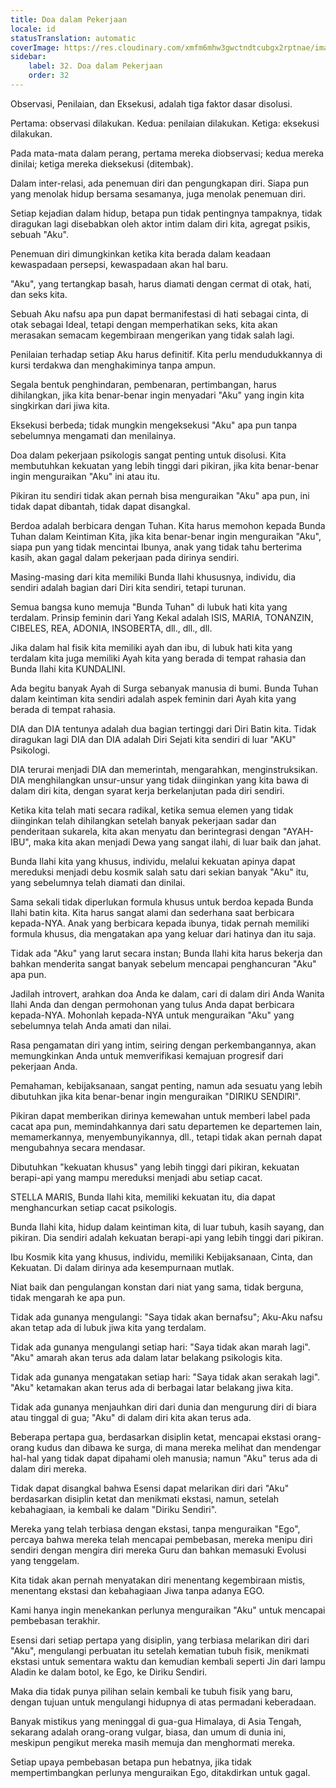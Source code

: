```yaml
---
title: Doa dalam Pekerjaan
locale: id
statusTranslation: automatic
coverImage: https://res.cloudinary.com/xmfm6mhw3gwctndtcubgx2rptnae/image/upload/v1740468922/small_cover_tratado_de_psicologia_revolucionaria_a4c0dca4e0.webp
sidebar:
    label: 32. Doa dalam Pekerjaan
    order: 32
---
```

Observasi, Penilaian, dan Eksekusi, adalah tiga faktor dasar disolusi.

Pertama: observasi dilakukan. Kedua: penilaian dilakukan. Ketiga: eksekusi dilakukan.

Pada mata-mata dalam perang, pertama mereka diobservasi; kedua mereka dinilai; ketiga mereka dieksekusi (ditembak).

Dalam inter-relasi, ada penemuan diri dan pengungkapan diri. Siapa pun yang menolak hidup bersama sesamanya, juga menolak penemuan diri.

Setiap kejadian dalam hidup, betapa pun tidak pentingnya tampaknya, tidak diragukan lagi disebabkan oleh aktor intim dalam diri kita, agregat psikis, sebuah "Aku".

Penemuan diri dimungkinkan ketika kita berada dalam keadaan kewaspadaan persepsi, kewaspadaan akan hal baru.

"Aku", yang tertangkap basah, harus diamati dengan cermat di otak, hati, dan seks kita.

Sebuah Aku nafsu apa pun dapat bermanifestasi di hati sebagai cinta, di otak sebagai Ideal, tetapi dengan memperhatikan seks, kita akan merasakan semacam kegembiraan mengerikan yang tidak salah lagi.

Penilaian terhadap setiap Aku harus definitif. Kita perlu mendudukkannya di kursi terdakwa dan menghakiminya tanpa ampun.

Segala bentuk penghindaran, pembenaran, pertimbangan, harus dihilangkan, jika kita benar-benar ingin menyadari "Aku" yang ingin kita singkirkan dari jiwa kita.

Eksekusi berbeda; tidak mungkin mengeksekusi "Aku" apa pun tanpa sebelumnya mengamati dan menilainya.

Doa dalam pekerjaan psikologis sangat penting untuk disolusi. Kita membutuhkan kekuatan yang lebih tinggi dari pikiran, jika kita benar-benar ingin menguraikan "Aku" ini atau itu.

Pikiran itu sendiri tidak akan pernah bisa menguraikan "Aku" apa pun, ini tidak dapat dibantah, tidak dapat disangkal.

Berdoa adalah berbicara dengan Tuhan. Kita harus memohon kepada Bunda Tuhan dalam Keintiman Kita, jika kita benar-benar ingin menguraikan "Aku", siapa pun yang tidak mencintai Ibunya, anak yang tidak tahu berterima kasih, akan gagal dalam pekerjaan pada dirinya sendiri.

Masing-masing dari kita memiliki Bunda Ilahi khususnya, individu, dia sendiri adalah bagian dari Diri kita sendiri, tetapi turunan.

Semua bangsa kuno memuja "Bunda Tuhan" di lubuk hati kita yang terdalam. Prinsip feminin dari Yang Kekal adalah ISIS, MARIA, TONANZIN, CIBELES, REA, ADONIA, INSOBERTA, dll., dll., dll.

Jika dalam hal fisik kita memiliki ayah dan ibu, di lubuk hati kita yang terdalam kita juga memiliki Ayah kita yang berada di tempat rahasia dan Bunda Ilahi kita KUNDALINI.

Ada begitu banyak Ayah di Surga sebanyak manusia di bumi. Bunda Tuhan dalam keintiman kita sendiri adalah aspek feminin dari Ayah kita yang berada di tempat rahasia.

DIA dan DIA tentunya adalah dua bagian tertinggi dari Diri Batin kita. Tidak diragukan lagi DIA dan DIA adalah Diri Sejati kita sendiri di luar "AKU" Psikologi.

DIA terurai menjadi DIA dan memerintah, mengarahkan, menginstruksikan. DIA menghilangkan unsur-unsur yang tidak diinginkan yang kita bawa di dalam diri kita, dengan syarat kerja berkelanjutan pada diri sendiri.

Ketika kita telah mati secara radikal, ketika semua elemen yang tidak diinginkan telah dihilangkan setelah banyak pekerjaan sadar dan penderitaan sukarela, kita akan menyatu dan berintegrasi dengan "AYAH-IBU", maka kita akan menjadi Dewa yang sangat ilahi, di luar baik dan jahat.

Bunda Ilahi kita yang khusus, individu, melalui kekuatan apinya dapat mereduksi menjadi debu kosmik salah satu dari sekian banyak "Aku" itu, yang sebelumnya telah diamati dan dinilai.

Sama sekali tidak diperlukan formula khusus untuk berdoa kepada Bunda Ilahi batin kita. Kita harus sangat alami dan sederhana saat berbicara kepada-NYA. Anak yang berbicara kepada ibunya, tidak pernah memiliki formula khusus, dia mengatakan apa yang keluar dari hatinya dan itu saja.

Tidak ada "Aku" yang larut secara instan; Bunda Ilahi kita harus bekerja dan bahkan menderita sangat banyak sebelum mencapai penghancuran "Aku" apa pun.

Jadilah introvert, arahkan doa Anda ke dalam, cari di dalam diri Anda Wanita Ilahi Anda dan dengan permohonan yang tulus Anda dapat berbicara kepada-NYA. Mohonlah kepada-NYA untuk menguraikan "Aku" yang sebelumnya telah Anda amati dan nilai.

Rasa pengamatan diri yang intim, seiring dengan perkembangannya, akan memungkinkan Anda untuk memverifikasi kemajuan progresif dari pekerjaan Anda.

Pemahaman, kebijaksanaan, sangat penting, namun ada sesuatu yang lebih dibutuhkan jika kita benar-benar ingin menguraikan "DIRIKU SENDIRI".

Pikiran dapat memberikan dirinya kemewahan untuk memberi label pada cacat apa pun, memindahkannya dari satu departemen ke departemen lain, memamerkannya, menyembunyikannya, dll., tetapi tidak akan pernah dapat mengubahnya secara mendasar.

Dibutuhkan "kekuatan khusus" yang lebih tinggi dari pikiran, kekuatan berapi-api yang mampu mereduksi menjadi abu setiap cacat.

STELLA MARIS, Bunda Ilahi kita, memiliki kekuatan itu, dia dapat menghancurkan setiap cacat psikologis.

Bunda Ilahi kita, hidup dalam keintiman kita, di luar tubuh, kasih sayang, dan pikiran. Dia sendiri adalah kekuatan berapi-api yang lebih tinggi dari pikiran.

Ibu Kosmik kita yang khusus, individu, memiliki Kebijaksanaan, Cinta, dan Kekuatan. Di dalam dirinya ada kesempurnaan mutlak.

Niat baik dan pengulangan konstan dari niat yang sama, tidak berguna, tidak mengarah ke apa pun.

Tidak ada gunanya mengulangi: "Saya tidak akan bernafsu"; Aku-Aku nafsu akan tetap ada di lubuk jiwa kita yang terdalam.

Tidak ada gunanya mengulangi setiap hari: "Saya tidak akan marah lagi". "Aku" amarah akan terus ada dalam latar belakang psikologis kita.

Tidak ada gunanya mengatakan setiap hari: "Saya tidak akan serakah lagi". "Aku" ketamakan akan terus ada di berbagai latar belakang jiwa kita.

Tidak ada gunanya menjauhkan diri dari dunia dan mengurung diri di biara atau tinggal di gua; "Aku" di dalam diri kita akan terus ada.

Beberapa pertapa gua, berdasarkan disiplin ketat, mencapai ekstasi orang-orang kudus dan dibawa ke surga, di mana mereka melihat dan mendengar hal-hal yang tidak dapat dipahami oleh manusia; namun "Aku" terus ada di dalam diri mereka.

Tidak dapat disangkal bahwa Esensi dapat melarikan diri dari "Aku" berdasarkan disiplin ketat dan menikmati ekstasi, namun, setelah kebahagiaan, ia kembali ke dalam "Diriku Sendiri".

Mereka yang telah terbiasa dengan ekstasi, tanpa menguraikan "Ego", percaya bahwa mereka telah mencapai pembebasan, mereka menipu diri sendiri dengan mengira diri mereka Guru dan bahkan memasuki Evolusi yang tenggelam.

Kita tidak akan pernah menyatakan diri menentang kegembiraan mistis, menentang ekstasi dan kebahagiaan Jiwa tanpa adanya EGO.

Kami hanya ingin menekankan perlunya menguraikan "Aku" untuk mencapai pembebasan terakhir.

Esensi dari setiap pertapa yang disiplin, yang terbiasa melarikan diri dari "Aku", mengulangi perbuatan itu setelah kematian tubuh fisik, menikmati ekstasi untuk sementara waktu dan kemudian kembali seperti Jin dari lampu Aladin ke dalam botol, ke Ego, ke Diriku Sendiri.

Maka dia tidak punya pilihan selain kembali ke tubuh fisik yang baru, dengan tujuan untuk mengulangi hidupnya di atas permadani keberadaan.

Banyak mistikus yang meninggal di gua-gua Himalaya, di Asia Tengah, sekarang adalah orang-orang vulgar, biasa, dan umum di dunia ini, meskipun pengikut mereka masih memuja dan menghormati mereka.

Setiap upaya pembebasan betapa pun hebatnya, jika tidak mempertimbangkan perlunya menguraikan Ego, ditakdirkan untuk gagal.

